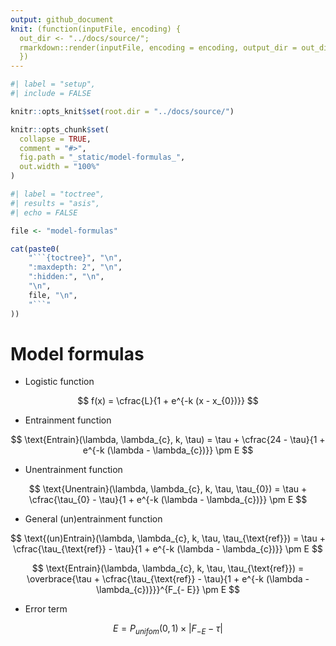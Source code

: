 ```yaml
---
output: github_document
knit: (function(inputFile, encoding) {
  out_dir <- "../docs/source/";
  rmarkdown::render(inputFile, encoding = encoding, output_dir = out_dir)
  })
---
```


<!-- model-formulas.md is generated from model-formulas.Rmd. Please edit that file -->

```r
#| label = "setup",
#| include = FALSE

knitr::opts_knit$set(root.dir = "../docs/source/")

knitr::opts_chunk$set(
  collapse = TRUE,
  comment = "#>",
  fig.path = "_static/model-formulas_",
  out.width = "100%"
)
```

```r
#| label = "toctree",
#| results = "asis",
#| echo = FALSE

file <- "model-formulas"

cat(paste0(
    "```{toctree}", "\n",
    ":maxdepth: 2", "\n",
    ":hidden:", "\n",
    "\n",
    file, "\n",
    "```"
))
```

# Model formulas

* Logistic function

$$
f(x) = \cfrac{L}{1 + e^{-k (x - x_{0})}}
$$

* Entrainment function

$$
\text{Entrain}(\lambda, \lambda_{c}, k, \tau) = \tau +  \cfrac{24 - \tau}{1 + e^{-k (\lambda - \lambda_{c})}} \pm E
$$

* Unentrainment function

$$
\text{Unentrain}(\lambda, \lambda_{c}, k, \tau, \tau_{0}) = \tau +  \cfrac{\tau_{0} - \tau}{1 + e^{-k (\lambda - \lambda_{c})}} \pm E
$$

* General (un)entrainment function


$$
\text{(un)Entrain}(\lambda, \lambda_{c}, k, \tau, \tau_{\text{ref}}) = \tau +  \cfrac{\tau_{\text{ref}} - \tau}{1 + e^{-k (\lambda - \lambda_{c})}} \pm E
$$

$$
\text{Entrain}(\lambda, \lambda_{c}, k, \tau, \tau_{\text{ref}}) = 
\overbrace{\tau + \cfrac{\tau_{\text{ref}} - \tau}{1 + e^{-k (\lambda - \lambda_{c})}}}^{F_{- E}} \pm E
$$

* Error term

$$
E = P_{unifom}(0, 1) \times |F_{- E} - \tau|
$$
